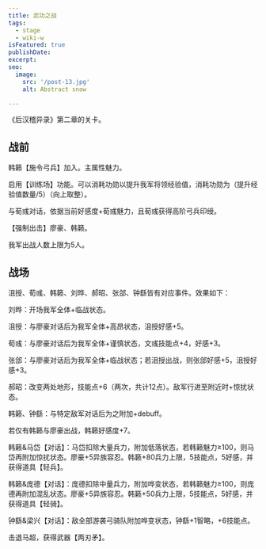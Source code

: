 ```yaml
---
title: 武功之战
tags:
  - stage
  - wiki-w
isFeatured: true
publishDate: 
excerpt: 
seo:
  image:
    src: '/post-13.jpg'
    alt: Abstract snow

---
```



《后汉稽异录》第二章的关卡。

<h2  class='section-title'>战前</h2>

韩籁【施令弓兵】加入。主属性魅力。

启用【训练场】功能。可以消耗功勋以提升我军将领经验值，消耗功勋为（提升经验值数量/5）（向上取整）。

与荀彧对话，依据当前好感度+荀彧魅力，且荀彧获得高阶弓兵印绶。

【强制出击】廖豪、韩籁。

我军出战人数上限为5人。

<h2  class='section-title'>战场</h2>

沮授、荀彧、韩籁、刘晔、郝昭、张郃、钟繇皆有对应事件。效果如下：

刘晔：开场我军全体+临战状态。

沮授：与廖豪对话后为我军全体+高昂状态，沮授好感+5。

荀彧：与廖豪对话后为我军全体+谨慎状态，文彧技能点+4，好感+3。

张郃：与廖豪对话后为我军全体+临战状态；若沮授出战，则张郃好感+5，沮授好感+3。

郝昭：改变两处地形，技能点+6（两次，共计12点）。敌军行进至附近时+惊扰状态。

韩籁、钟繇：与特定敌军对话后为之附加+debuff。

若仅有韩籁与廖豪出战，韩籁好感度+7。

韩籁&马岱【对话】：马岱扣除大量兵力，附加低落状态，若韩籁魅力≥100，则马岱再附加惊扰状态。廖豪+5异族容忍。韩籁+80兵力上限，5技能点，5好感，并获得道具【轻兵】。

韩籁&庞德【对话】：庞德扣除中量兵力，附加哗变状态，若韩籁魅力≥100，则庞德再附加混乱状态。廖豪+5异族容忍。韩籁+50兵力上限，5技能点，5好感，并获得道具【轻骑】。

钟繇&梁兴【对话】：敌全部游袭弓骑队附加哗变状态，钟繇+1智略，+6技能点。

击退马超，获得武器【两刃矛】。